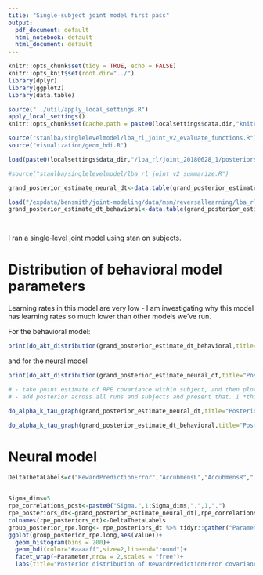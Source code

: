 ```yaml
---
title: "Single-subject joint model first pass"
output:
  pdf_document: default
  html_notebook: default
  html_document: default
---
```


```r
knitr::opts_chunk$set(tidy = TRUE, echo = FALSE)
knitr::opts_knit$set(root.dir="../")
library(dplyr)
library(ggplot2)
library(data.table)
```

```r
source("../util/apply_local_settings.R")
apply_local_settings()
knitr::opts_chunk$set(cache.path = paste0(localsettings$data.dir,"knitrcache"))


```



```r
source("stanlba/singlelevelmodel/lba_rl_joint_v2_evaluate_functions.R")
source("visualization/geom_hdi.R")
```


```r

load(paste0(localsettings$data_dir,"/lba_rl/joint_20180628_1/posteriors_joint_v2_joint_20180628_1.RData"))

#source("stanlba/singlelevelmodel/lba_rl_joint_v2_summarize.R")

grand_posterior_estimate_neural_dt<-data.table(grand_posterior_estimate)

load("/expdata/bensmith/joint-modeling/data/msm/reversallearning/lba_rl/20180624_1/posteriors_summary_v2_20180624_1.RData")
grand_posterior_estimate_dt_behavioral<-data.table(grand_posterior_estimate)




```

I ran a single-level joint model using stan on subjects.

# Distribution of behavioral model parameters

Learning rates in this model are very low - I am investigating why this model has learning rates so much lower than other models we've run.

For the behavioral model:


```r



print(do_akt_distribution(grand_posterior_estimate_dt_behavioral,title="Posterior distribution of alpha,k, and tau values across subjects (behavioral-only model)"))


```

and for the neural model

```r

print(do_akt_distribution(grand_posterior_estimate_neural_dt,title="Posterior distribution of alpha,k, and tau values across subjects (Neural-behavioral model)"))


```


```r



# - take point estimate of RPE covariance within subject, and then plot the average across subjects.
# - add posterior across all runs and subjects and present that. I *think* this is valid; it should 'control itself'.

do_alpha_k_tau_graph(grand_posterior_estimate_neural_dt,title="Posterior distribution of alpha,k, and tau values across subjects (Neural-behavioral model)")

```

```r
do_alpha_k_tau_graph(grand_posterior_estimate_dt_behavioral,title="Posterior distribution of alpha,k, and tau values across subjects (behavioral-only model)")

```


# Neural model

```r

DeltaThetaLabels=c("RewardPredictionError","AccubmensL","AccubmensR","IFGOrbitalL","IFGOrbitalR")


Sigma_dims=5
rpe_correlations_post<-paste0("Sigma.",1:Sigma_dims,".",1,".")
rpe_posteriors_dt<-grand_posterior_estimate_neural_dt[,rpe_correlations_post,with=FALSE]
colnames(rpe_posteriors_dt)<-DeltaThetaLabels
group_posterior_rpe.long<- rpe_posteriors_dt %>% tidyr::gather("Parameter","Value",1:5)
ggplot(group_posterior_rpe.long,aes(Value))+
  geom_histogram(bins = 200)+
  geom_hdi(color="#aaaaff",size=2,lineend="round")+
  facet_wrap(~Parameter,nrow = 2,scales = "free")+
  labs(title="Posterior distribution of RewardPredictionError covariance across subjects")



```


